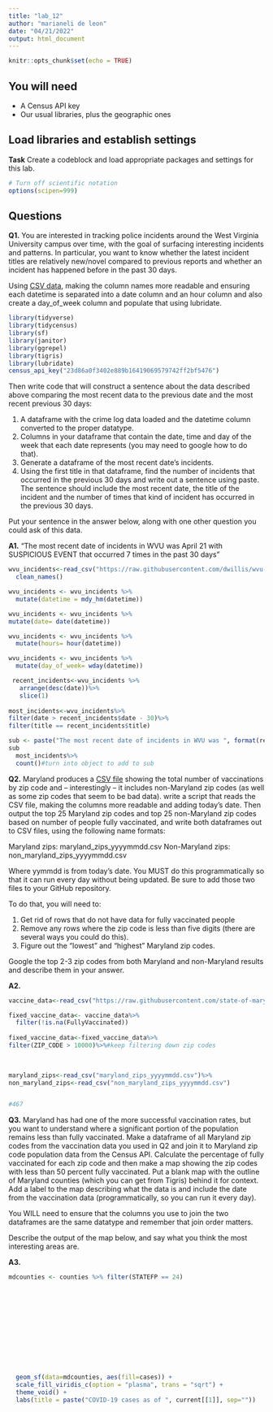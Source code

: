 ```yaml
---
title: "lab_12"
author: "marianeli de leon"
date: "04/21/2022"
output: html_document
---
```


```r
knitr::opts_chunk$set(echo = TRUE)
```

## You will need

* A Census API key
* Our usual libraries, plus the geographic ones

## Load libraries and establish settings

**Task** Create a codeblock and load appropriate packages and settings for this lab.

```r
# Turn off scientific notation
options(scipen=999)
```

## Questions

**Q1.** You are interested in tracking police incidents around the West Virginia University campus over time, with the goal of surfacing interesting incidents and patterns. In particular, you want to know whether the latest incident titles are relatively new/novel compared to previous reports and whether an incident has happened before in the past 30 days.

Using [CSV data](https://raw.githubusercontent.com/dwillis/wvu-projects/master/crime-log/crime_log.csv), making the column names more readable and ensuring each datetime is separated into a date column and an hour column and also create a day_of_week column and populate that using lubridate.
```r
library(tidyverse)
library(tidycensus)
library(sf)
library(janitor)
library(ggrepel)
library(tigris)
library(lubridate)
census_api_key("23d86a0f3402e889b16419069579742ff2bf5476")
```

Then write code that will construct a sentence about the data described above comparing the most recent data to the previous date and the most recent previous 30 days:

1. A dataframe with the crime log data loaded and the datetime column converted to the proper datatype.
2. Columns in your dataframe that contain the date, time and day of the week that each date represents (you may need to google how to do that).
3. Generate a dataframe of the most recent date's incidents.
4. Using the first title in that dataframe, find the number of incidents that occurred in the previous 30 days and write out a sentence using paste. The sentence should include the most recent date, the title of the incident and the number of times that kind of incident has occurred in the previous 30 days.

Put your sentence in the answer below, along with one other question you could ask of this data.

**A1.** "The most recent date of incidents in WVU was April 21 with SUSPICIOUS EVENT that occurred  7 times in the past 30 days "

```r
wvu_incidents<-read_csv("https://raw.githubusercontent.com/dwillis/wvu-projects/master/crime-log/crime_log.csv")%>%
  clean_names()

wvu_incidents <- wvu_incidents %>%
  mutate(datetime = mdy_hm(datetime))

wvu_incidents <- wvu_incidents %>%
mutate(date= date(datetime))

wvu_incidents <- wvu_incidents %>%
  mutate(hours= hour(datetime))

wvu_incidents <- wvu_incidents %>%
  mutate(day_of_week= wday(datetime))

 recent_incidents<-wvu_incidents %>%
   arrange(desc(date))%>% 
   slice(1)
 
most_incidents<-wvu_incidents%>% 
filter(date > recent_incidents$date - 30)%>%
filter(title == recent_incidents$title)

sub <- paste("The most recent date of incidents in WVU was ", format(recent_incidents$date, format="%B %d")," with ",  recent_incidents$title, " that occurred  ",  count(most_incidents)  , " times in the past 30 days ", sep="")
sub
  most_incidents%>%
  count()#turn into object to add to sub
```

**Q2.** Maryland produces a [CSV file](https://raw.githubusercontent.com/state-of-maryland/VaccineCSVs/master/Vax_ZIP_CODE_FirstSecondSingle_Totals_Raw.csv) showing the total number of vaccinations by zip code and -- interestingly -- it includes non-Maryland zip codes (as well as some zip codes that seem to be bad data). write a script that reads the CSV file, making the columns more readable and adding today's date. Then output the top 25 Maryland zip codes and top 25 non-Maryland zip codes based on number of people fully vaccinated, and write both dataframes out to CSV files, using the following name formats:

Maryland zips: maryland_zips_yyyymmdd.csv
Non-Maryland zips: non_maryland_zips_yyyymmdd.csv

Where yymmdd is from today's date. You MUST do this programmatically so that it can run every day without being updated. Be sure to add those two files to your GitHub repository.

To do that, you will need to:

1. Get rid of rows that do not have data for fully vaccinated people
2. Remove any rows where the zip code is less than five digits (there are several ways you could do this).
3. Figure out the "lowest" and "highest" Maryland zip codes.

Google the top 2-3 zip codes from both Maryland and non-Maryland results and describe them in your answer.

**A2.**

```r
vaccine_data<-read_csv("https://raw.githubusercontent.com/state-of-maryland/VaccineCSVs/master/Vax_ZIP_CODE_FirstSecondSingle_Totals_Raw.csv")

fixed_vaccine_data<- vaccine_data%>%
  filter(!is.na(FullyVaccinated))
  
fixed_vaccine_data<-fixed_vaccine_data%>%  
filter(ZIP_CODE > 10000)%>%#keep filtering down zip codes
 
  

maryland_zips<-read_csv("maryland_zips_yyyymmdd.csv")%>%
non_maryland_zips<-read_csv("non_maryland_zips_yyyymmdd.csv")


#467
```

**Q3.** Maryland has had one of the more successful vaccination rates, but you want to understand where a significant portion of the population remains less than fully vaccinated. Make a dataframe of all Maryland zip codes from the vaccination data you used in Q2 and join it to Maryland zip code population data from the Census API. Calculate the percentage of fully vaccinated for each zip code and then make a map showing the zip codes with less than 50 percent fully vaccinated. Put a blank map with the outline of Maryland counties (which you can get from Tigris) behind it for context. Add a label to the map describing what the data is and include the date from the vaccination data (programmatically, so you can run it every day).

You WILL need to ensure that the columns you use to join the two dataframes are the same datatype and remember that join order matters.

Describe the output of the map below, and say what you think the most interesting areas are.

**A3.**

```r









mdcounties <- counties %>% filter(STATEFP == 24)













  geom_sf(data=mdcounties, aes(fill=cases)) +
  scale_fill_viridis_c(option = "plasma", trans = "sqrt") +
  theme_void() +
  labs(title = paste("COVID-19 cases as of ", current[[1]], sep=""))

```
